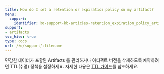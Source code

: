 ---
title: How do I set a retention or expiration policy on my artifact?
menu:
  support:
    identifier: ko-support-kb-articles-retention_expiration_policy_artifact
support:
- artifacts
toc_hide: true
type: docs
url: /ko/support/:filename
---

민감한 데이터가 포함된 Artifacts 를 관리하거나 아티팩트 버전을 삭제하도록 예약하려면 TTL(수명) 정책을 설정하세요. 자세한 내용은 [TTL 가이드](/ko/guides/core/artifacts/manage-data/ttl)를 참조하세요.
